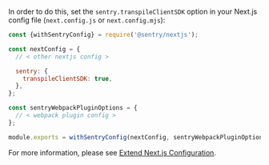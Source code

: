 In order to do this, set the `sentry.transpileClientSDK` option in your Next.js config file (`next.config.js` or `next.config.mjs`):

```javascript {filename:next.config.(js|mjs)}
const {withSentryConfig} = require('@sentry/nextjs');

const nextConfig = {
  // < other nextjs config >

  sentry: {
    transpileClientSDK: true,
  },
};

const sentryWebpackPluginOptions = {
  // < webpack plugin config >
};

module.exports = withSentryConfig(nextConfig, sentryWebpackPluginOptions);
```

For more information, please see [Extend Next.js Configuration](../manual-setup/#extend-nextjs-configuration).
